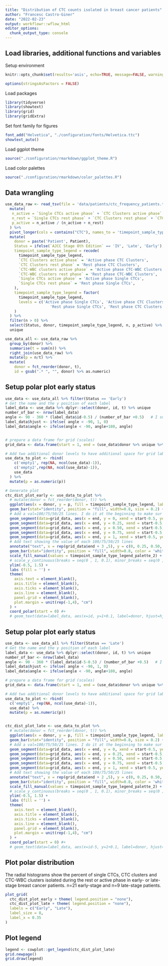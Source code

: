 ```yaml
---
title: "Distribution of CTC counts isolated in breast cancer patients"
author: "Francesc Castro-Giner"
date: "2022-02-23"
output: workflowr::wflow_html
editor_options:
  chunk_output_type: console
---
```



## Load libraries, additional functions and variables

Setup environment
```r
knitr::opts_chunk$set(results='asis', echo=TRUE, message=FALSE, warning=FALSE, error=FALSE, fig.align = 'center', fig.width = 3.5, fig.asp = 0.618, dpi = 600, dev = c("png", "pdf"), fig.showtext = TRUE)

options(stringsAsFactors = FALSE)
```

Load packages
```r
library(tidyverse)
library(showtext)
library(grid)
library(gridExtra)
```

Set font family for figures
```r
font_add("Helvetica", "./configuration/fonts/Helvetica.ttc")
showtext_auto()
```

Load ggplot theme
```r
source("./configuration/rmarkdown/ggplot_theme.R")
```

Load color palettes
```r
source("./configuration/rmarkdown/color_palettes.R")
```

## Data wrangling
```r
use_data_raw <- read_tsv(file = 'data/patients/ctc_frequency_patients.tsv.txt') %>% 
  mutate(
   n_active = `Single CTCs active phase` + `CTC Clusters active phase` +`CTC-WBC clusters active phase`,
   n_rest = `Single CTCs rest phase` + `CTC Clusters rest phase` + `CTC-WBC clusters rest phase`,
   p_active = n_active / (n_active + n_rest)
  ) %>% 
  pivot_longer(cols = contains("CTC"), names_to = 'timepoint_sample_type_legend', values_to = 'n') %>% 
  mutate(
    donor = paste('Patient', Patient),
    Status = ifelse(`AJCC Stage 8th Edition` == 'IV', 'Late', 'Early'),
    timepoint_sample_type_legend = recode(
      timepoint_sample_type_legend,
      `CTC Clusters active phase` = 'Active phase CTC Clusters',
      `CTC Clusters rest phase` = 'Rest phase CTC Clusters',
      `CTC-WBC clusters active phase` = 'Active phase CTC-WBC Clusters',
      `CTC-WBC clusters rest phase` = 'Rest phase CTC-WBC Clusters',
      `Single CTCs active phase` = 'Active phase Single CTCs',
      `Single CTCs rest phase` = 'Rest phase Single CTCs',
    ),
    timepoint_sample_type_legend = factor(
      timepoint_sample_type_legend,
      levels = c('Active phase Single CTCs', 'Active phase CTC Clusters', 'Active phase CTC-WBC Clusters',
                    'Rest phase Single CTCs', 'Rest phase CTC Clusters', 'Rest phase CTC-WBC Clusters')
    )
  ) %>% 
  filter(n > 0) %>% 
  select(Status, donor, timepoint_sample_type_legend, n, p_active) %>% 
  unique

use_data_all <- use_data_raw %>% 
  group_by(donor) %>% 
  summarise(t = sum(n)) %>% 
  right_join(use_data_raw) %>% 
  mutate(p = n/t) %>% 
  mutate(
    donor = fct_reorder(donor, t),
    id = gsub(".* ", "", donor) %>% as.numeric)
```

## Setup polar plot early status
```r
use_data <- use_data_all %>% filter(Status == 'Early')
# Get the name and the y position of each label
label_data <- use_data %>% dplyr::select(donor, id, t) %>% unique
number_of_bar <- nrow(label_data)
angle <- 90 - 360 * (label_data$id-0.5) / (number_of_bar +0.5)   # I substract 0.5 because the letter must have the angle of the center of the bars. Not extreme right(1) or extreme left (0)
label_data$hjust <- ifelse( angle < -90, 1, 0)
label_data$angle <- ifelse(angle < -90, angle+180, angle)


# prepare a data frame for grid (scales)
grid_data <- data.frame(start = 1, end = (use_data$donor %>% unique %>% length))

# Add two additional donor levels to have additional space for grid labels
use_data_to_plot <- rbind(
    c('empty1', rep(NA, ncol(use_data)-1)), 
    c('empty2',rep(NA, ncol(use_data)-1)), 
    use_data
  ) %>% 
  mutate(p = as.numeric(p))

# Generate plot
ctc_dist_plot_early <- use_data_to_plot %>% 
  # mutate(donor = fct_reorder(donor, t)) %>% 
  ggplot(aes(x = donor, y = p, fill = timepoint_sample_type_legend, label = donor)) +
  geom_bar(stat="identity", position = "fill", width=0.8, size = 0.2) +
  # Add a val=100/75/50/25 lines. I do it at the beginning to make sur barplots are OVER it.
  geom_segment(data=grid_data, aes(x = end, y = 0, xend = start-0.5, yend = 0), colour = "grey50", alpha=1, size=0.2, inherit.aes = FALSE ) +
  geom_segment(data=grid_data, aes(x = end, y = 0.25, xend = start-0.5, yend = 0.25), colour = "grey50", alpha=1, size=0.2 , inherit.aes = FALSE ) +
  geom_segment(data=grid_data, aes(x = end, y = 0.50, xend = start-0.5, yend = 0.50), colour = "grey50", alpha=1, size=0.2 , inherit.aes = FALSE ) +
  geom_segment(data=grid_data, aes(x = end, y = 0.75, xend = start-0.5, yend = 0.75), colour = "grey50", alpha=1, size=0.2 , inherit.aes = FALSE ) +
  geom_segment(data=grid_data, aes(x = end, y = 1, xend = start-0.5, yend = 1), colour = "grey50", alpha=1, size=0.2 , inherit.aes = FALSE ) +
  # Add text showing the value of each 100/75/50/25 lines
  annotate("text", x = rep(grid_data$end + 3 ,5), y = c(0, 0.25, 0.50, 0.75, 1), label = c('0%', '25%', '50%', '75%', '100%') , color="black", size=geom_text_size , angle=0, fontface="plain", hjust=1) +
  geom_bar(stat="identity", position = "fill", width=0.8, color = 'white', size = 0.2) +
  scale_fill_manual(values = timepoint_sample_type_legend_palette_2) +
  # scale_y_continuous(breaks = seq(0 , 1, 0.1), minor_breaks = seq(0 , 1, 0.1)) +
  ylim(-0.5, 1.5) +
  labs (fill = '') +
  theme(
    axis.text = element_blank(),
    axis.title = element_blank(),
    axis.ticks = element_blank(),
    axis.line = element_blank(),
    panel.grid = element_blank(),
    plot.margin = unit(rep(-1,4), "cm")
  ) +
  coord_polar(start = 0) #+
  # geom_text(data=label_data, aes(x=id, y=1+0.1, label=donor, hjust=hjust), color="black", fontface="plain",alpha=0.6, size=geom_text_size, angle= label_data$angle, inherit.aes = FALSE )
```

## Setup polar plot early status
```r
use_data <- use_data_all %>% filter(Status == 'Late')
# Get the name and the y position of each label
label_data <- use_data %>% dplyr::select(donor, id, t) %>% unique
number_of_bar <- nrow(label_data)
angle <- 90 - 360 * (label_data$id-5-0.5) / (number_of_bar +0.5)   # I substract 0.5 because the letter must have the angle of the center of the bars. Not extreme right(1) or extreme left (0)
label_data$hjust <- ifelse( angle < -90, 1, 0)
label_data$angle <- ifelse(angle < -90, angle+180, angle)

# prepare a data frame for grid (scales)
grid_data <- data.frame(start = 1, end = (use_data$donor %>% unique %>% length))

# Add two additional donor levels to have additional space for grid labels
use_data_to_plot <- rbind(
  c('empty1', rep(NA, ncol(use_data)-1)), 
  use_data) %>% 
  mutate(p = as.numeric(p))


ctc_dist_plot_late <- use_data_to_plot %>% 
  # mutate(donor = fct_reorder(donor, t)) %>% 
  ggplot(aes(x = donor, y = p, fill = timepoint_sample_type_legend, label = donor)) +
  geom_bar(stat="identity", position = "fill", width=0.8, size = 0.2) +
  # Add a val=100/75/50/25 lines. I do it at the beginning to make sur barplots are OVER it.
  geom_segment(data=grid_data, aes(x = end, y = 0, xend = start-0.5, yend = 0), colour = "grey50", alpha=1, size=0.2, inherit.aes = FALSE ) +
  geom_segment(data=grid_data, aes(x = end, y = 0.25, xend = start-0.5, yend = 0.25), colour = "grey50", alpha=1, size=0.2 , inherit.aes = FALSE ) +
  geom_segment(data=grid_data, aes(x = end, y = 0.50, xend = start-0.5, yend = 0.50), colour = "grey50", alpha=1, size=0.2 , inherit.aes = FALSE ) +
  geom_segment(data=grid_data, aes(x = end, y = 0.75, xend = start-0.5, yend = 0.75), colour = "grey50", alpha=1, size=0.2 , inherit.aes = FALSE ) +
  geom_segment(data=grid_data, aes(x = end, y = 1, xend = start-0.5, yend = 1), colour = "grey50", alpha=1, size=0.2 , inherit.aes = FALSE ) +
  # Add text showing the value of each 100/75/50/25 lines
  annotate("text", x = rep(grid_data$end + 2 ,5), y = c(0, 0.25, 0.50, 0.75, 1), label = c('0%', '25%', '50%', '75%', '100%') , color="black", size=geom_text_size , angle=0, fontface="plain", hjust=1) +
  geom_bar(stat="identity", position = "fill", width=0.8, color = 'white', size = 0.2) +
  scale_fill_manual(values = timepoint_sample_type_legend_palette_2) +
  # scale_y_continuous(breaks = seq(0 , 1, 0.1), minor_breaks = seq(0 , 1, 0.1)) +
  ylim(-0.5, 1.5) +
  labs (fill = '') +
  theme(
    axis.text = element_blank(),
    axis.title = element_blank(),
    axis.ticks = element_blank(),
    axis.line = element_blank(),
    panel.grid = element_blank(),
    plot.margin = unit(rep(-1,4), "cm")
  ) +
  coord_polar(start = 0) #+
  # geom_text(data=label_data, aes(x=id-5, y=1+0.1, label=donor, hjust=hjust), color="black", fontface="plain",alpha=0.6, size=geom_text_size, angle= label_data$angle, inherit.aes = FALSE )
```

## Plot polar distribution
The radial histograms show the percent of single CTCs, CTC clusters and CTC-WBC clusters isolated during the rest or active phase in early- or late-stage breast cancer patients. n=21 early-stage and n=9 late-stage patients.
```r
plot_grid(
  ctc_dist_plot_early + theme( legend.position = "none"),
  ctc_dist_plot_late + theme( legend.position = "none"),
  labels = c("Early", "Late"),
  label_size = 8,
  label_x = 0.35
)
```

## Plot legend
```r
legend <- cowplot::get_legend(ctc_dist_plot_late)
grid.newpage()
grid.draw(legend)
```

